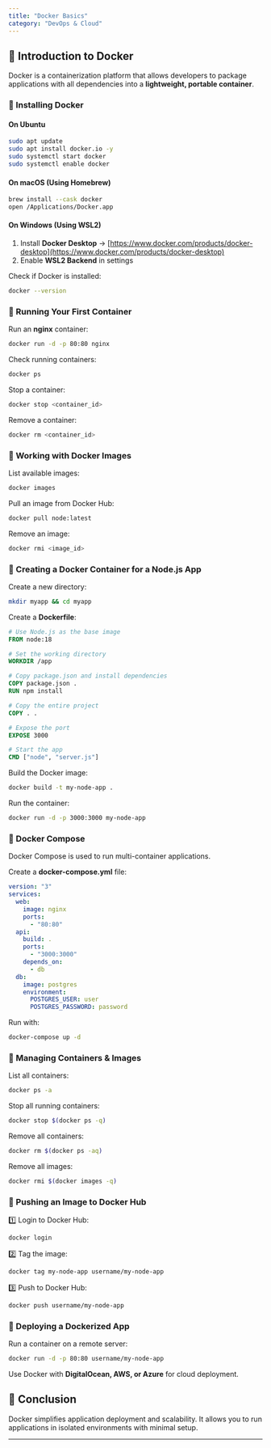 ```yaml
---
title: "Docker Basics"
category: "DevOps & Cloud"
---
```


## 📌 Introduction to Docker

Docker is a containerization platform that allows developers to package applications with all dependencies into a **lightweight, portable container**.

### 🔹 Installing Docker

#### **On Ubuntu**
```bash
sudo apt update
sudo apt install docker.io -y
sudo systemctl start docker
sudo systemctl enable docker
```

#### **On macOS (Using Homebrew)**
```bash
brew install --cask docker
open /Applications/Docker.app
```

#### **On Windows (Using WSL2)**
1. Install **Docker Desktop** → [https://www.docker.com/products/docker-desktop](https://www.docker.com/products/docker-desktop)
2. Enable **WSL2 Backend** in settings

Check if Docker is installed:

```bash
docker --version
```

### 🔹 Running Your First Container

Run an **nginx** container:

```bash
docker run -d -p 80:80 nginx
```

Check running containers:

```bash
docker ps
```

Stop a container:

```bash
docker stop <container_id>
```

Remove a container:

```bash
docker rm <container_id>
```

### 🔹 Working with Docker Images

List available images:

```bash
docker images
```

Pull an image from Docker Hub:

```bash
docker pull node:latest
```

Remove an image:

```bash
docker rmi <image_id>
```

### 🔹 Creating a Docker Container for a Node.js App

Create a new directory:

```bash
mkdir myapp && cd myapp
```

Create a **Dockerfile**:

```dockerfile
# Use Node.js as the base image
FROM node:18

# Set the working directory
WORKDIR /app

# Copy package.json and install dependencies
COPY package.json .
RUN npm install

# Copy the entire project
COPY . .

# Expose the port
EXPOSE 3000

# Start the app
CMD ["node", "server.js"]
```

Build the Docker image:

```bash
docker build -t my-node-app .
```

Run the container:

```bash
docker run -d -p 3000:3000 my-node-app
```

### 🔹 Docker Compose

Docker Compose is used to run multi-container applications.

Create a **docker-compose.yml** file:

```yaml
version: "3"
services:
  web:
    image: nginx
    ports:
      - "80:80"
  api:
    build: .
    ports:
      - "3000:3000"
    depends_on:
      - db
  db:
    image: postgres
    environment:
      POSTGRES_USER: user
      POSTGRES_PASSWORD: password
```

Run with:

```bash
docker-compose up -d
```

### 🔹 Managing Containers & Images

List all containers:

```bash
docker ps -a
```

Stop all running containers:

```bash
docker stop $(docker ps -q)
```

Remove all containers:

```bash
docker rm $(docker ps -aq)
```

Remove all images:

```bash
docker rmi $(docker images -q)
```

### 🔹 Pushing an Image to Docker Hub

1️⃣ Login to Docker Hub:

```bash
docker login
```

2️⃣ Tag the image:

```bash
docker tag my-node-app username/my-node-app
```

3️⃣ Push to Docker Hub:

```bash
docker push username/my-node-app
```

### 🔹 Deploying a Dockerized App

Run a container on a remote server:

```bash
docker run -d -p 80:80 username/my-node-app
```

Use Docker with **DigitalOcean, AWS, or Azure** for cloud deployment.

## 📌 Conclusion

Docker simplifies application deployment and scalability. It allows you to run applications in isolated environments with minimal setup.

---
